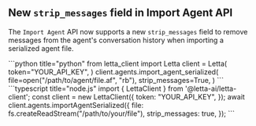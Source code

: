 ## New `strip_messages` field in Import Agent API

The `Import Agent` API now supports a new `strip_messages` field to remove messages from the agent's conversation history when importing a serialized agent file.

<CodeBlocks>
```python title="python"
from letta_client import Letta
client = Letta(
    token="YOUR_API_KEY",
)
client.agents.import_agent_serialized(
    file=open("/path/to/agent/file.af", "rb"),
    strip_messages=True,
)
```
```typescript title="node.js"
import { LettaClient } from '@letta-ai/letta-client';
const client = new LettaClient({
  token: "YOUR_API_KEY",
});
await client.agents.importAgentSerialized({
  file: fs.createReadStream("/path/to/your/file"),
  strip_messages: true,
});
```
</CodeBlocks>
